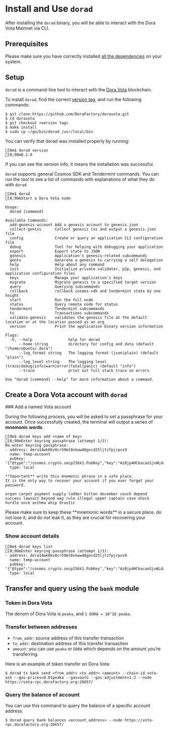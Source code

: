 
# Install and Use `dorad`

After installing the `dorad` binary, you will be able to interact with the Dora Vota Mainnet via CLI.

## Prerequisites

Please make sure you have correctly installed [all the dependencies](/docs/vota-dev/dependencies) on your system.

## Setup

`dorad` is a command-line tool to interact with the [Dora Vota](https://vota-explorer.dorafactory.org/) blockchain.

To install `dorad`, find the correct [version tag](https://github.com/DoraFactory/doravota/tags), and run the following commands:

```ansi filename="Terminal"
$ git clone https://github.com/DoraFactory/doravota.git
$ cd doravota
$ git checkout <version tag>
$ make install
$ sudo cp ~/go/bin/dorad /usr/local/bin
```

You can verify that dorad was installed properly by running:

```ansi filename="Terminal"
[0m$ dorad version
[0;90m0.1.0
```

If you can see the version info, it means the installation was successful.

`dorad` supports general Cosmos SDK and Tendermint commands. You can run the tool to see a list of commands with explanations of what they do with `dorad`

```ansi filename="Terminal"
[0m$ dorad
[0;90mStart a Dora Vota node

Usage:
  dorad [command]

Available Commands:
  add-genesis-account Add a genesis account to genesis.json
  collect-gentxs      Collect genesis txs and output a genesis.json file
  config              Create or query an application CLI configuration file
  debug               Tool for helping with debugging your application
  export              Export state to JSON
  genesis             Application's genesis-related subcommands
  gentx               Generate a genesis tx carrying a self delegation
  help                Help about any command
  init                Initialize private validator, p2p, genesis, and application configuration files
  keys                Manage your application's keys
  migrate             Migrate genesis to a specified target version
  query               Querying subcommands
  rollback            rollback cosmos-sdk and tendermint state by one height
  start               Run the full node
  status              Query remote node for status
  tendermint          Tendermint subcommands
  tx                  Transactions subcommands
  validate-genesis    validates the genesis file at the default location or at the location passed as an arg
  version             Print the application binary version information

Flags:
  -h, --help                help for dorad
      --home string         directory for config and data (default "/home/ubuntu/.dora")
      --log_format string   The logging format (json|plain) (default "plain")
      --log_level string    The logging level (trace|debug|info|warn|error|fatal|panic) (default "info")
      --trace               print out full stack trace on errors

Use "dorad [command] --help" for more information about a command.
```

## Create a Dora Vota account with `dorad`

<Steps>
### Add a named Vota account

During the following process, you will be asked to set a passphrase for your account. Once successfully created, the terminal will output a series of **mnemonic words**.

```ansi {12} filename="Terminal"
[0m$ dorad keys add <name of key>
[0;90mEnter keyring passphrase (attempt 1/3):
Re-enter keyring passphrase:
- address: dora14wk0kv0cr59ml0xkww48gncd25ljtzfpjrpvx9
  name: temp-account
  pubkey: '{"@type":"/cosmos.crypto.secp256k1.PubKey","key":"AzBjp4HCkacaoSjvWLda9EuqDWQPjPVsIEZojURqgDFg"}'
  type: local

**Important** write this mnemonic phrase in a safe place.
It is the only way to recover your account if you ever forget your password.

organ carpet payment supply ladder kitten december couch depend success lawsuit beyond way rule illegal upper captain case shock hurdle once asthma whip drastic
```

<Callout type="warning">
  Please make sure to keep these **mnemonic words** in a secure place, do not lose
  it, and do not leak it, as they are crucial for recovering your account.
</Callout>

### Show account details

```ansi filename="Terminal"
[0m$ dorad keys list
[0;90mEnter keyring passphrase (attempt 1/3):
- address: dora14wk0kv0cr59ml0xkww48gncd25ljtzfpjrpvx9
  name: temp-account
  pubkey: '{"@type":"/cosmos.crypto.secp256k1.PubKey","key":"AzBjp4HCkacaoSjvWLda9EuqDWQPjPVsIEZojURqgDFg"}'
  type: local
```

</Steps>

## Transfer and query using the `bank` module

### Token in Dora Vota

The denom of Dora Vota is `peaka`, and `1 DORA = 10^18 peaka`.

### Transfer between addresses

- `from_addr`: source address of this transfer transaction
- `to_addr`: destination address of this transfer transaction
- `amount`: you can use `peaka` or `DORA` which depends on the amount you’re transferring.

Here is an example of token transfer on Dora Vota:

```ansi filename="Terminal"
$ dorad tx bank send <from_addr> <to_addr> <amount> --chain-id vota-ash --gas-prices=0.01peaka --gas=auto --gas-adjustment=1.3 --node https://vota-rpc.dorafactory.org:26657/
```

### Query the balance of account

You can use this command to query the balance of a specific account address.

```ansi filename="Terminal"
$ dorad query bank balances <account_address> --node https://vota-rpc.dorafactory.org:26657/
```
